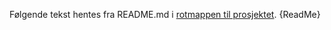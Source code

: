  
<Meta of={IntroStories} title='README' />

Følgende tekst hentes fra README.md i <a href="https://github.com/Kystverket/styrbord">rotmappen til prosjektet</a>.
<Markdown>{ReadMe}</Markdown>
